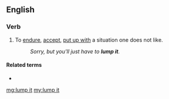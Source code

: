 ==English==

===Verb===
{{head|en|verb|head=[[lump]] [[it]]}}

# {{label|en|idiomatic|British}} To [[endure]], [[accept]], [[put up with]] a situation one does not like.
#: ''Sorry, but you'll just have to '''lump it'''.''

====Related terms====
* {{l|en|like it or lump it}}

[[mg:lump it]]
[[my:lump it]]